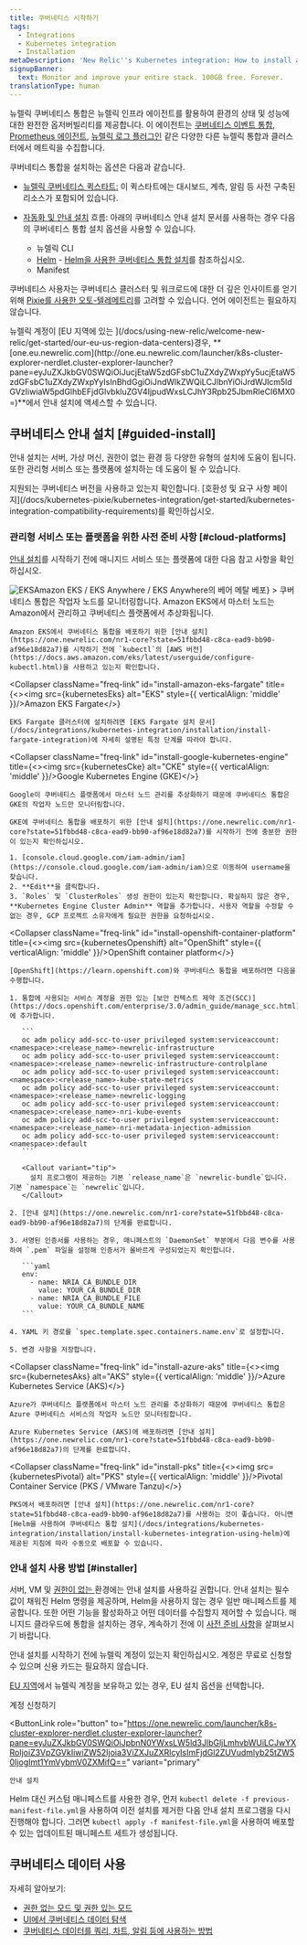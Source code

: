```yaml
---
title: 쿠버네티스 시작하기
tags:
  - Integrations
  - Kubernetes integration
  - Installation
metaDescription: 'New Relic''s Kubernetes integration: How to install and activate the integration, and what data is reported.'
signupBanner:
  text: Monitor and improve your entire stack. 100GB free. Forever.
translationType: human
---
```







뉴렐릭 쿠버네티스 통합은 뉴렐릭 인프라 에이전트를 활용하여 환경의 상태 및 성능에 대한 완전한 옵저버빌리티를 제공합니다. 이 에이전트는 [쿠버네티스 이벤트 통합](/docs/integrations/kubernetes-integration/kubernetes-events/install-kubernetes-events-integration), [Prometheus 에이전트](/docs/infrastructure/prometheus-integrations/install-configure-prometheus-agent/install-prometheus-agent/), [뉴렐릭 로그 플러그인](/docs/logs) 같은 다양한 다른 뉴렐릭 통합과 클러스터에서 메트릭을 수집합니다.

쿠버네티스 통합을 설치하는 옵션은 다음과 같습니다.

* [뉴렐릭 쿠버네티스 퀵스타트:](https://newrelic.com/instant-observability/kubernetes) 이 퀵스타트에는 대시보드, 계측, 알림 등 사전 구축된 리소스가 포함되어 있습니다.

* [자동화 및 안내 설치](https://one.newrelic.com/launcher/k8s-cluster-explorer-nerdlet.cluster-explorer-launcher?pane=eyJuZXJkbGV0SWQiOiJucjEtaW5zdGFsbC1uZXdyZWxpYy5ucjEtaW5zdGFsbC1uZXdyZWxpYyIsInBhdGgiOiJndWlkZWQiLCJlbnYiOiJrdWJlcm5ldGVzIiwiaW5pdGlhbEFjdGlvbkluZGV4IjpudWxsLCJhY3Rpb25JbmRleCI6MX0=) 흐름: 아래의 쿠버네티스 안내 설치 문서를 사용하는 경우 다음의 쿠버네티스 통합 설치 옵션을 사용할 수 있습니다.

  * 뉴렐릭 CLI
  * [Helm](https://onenr.io/0Y8wpoYJJQO) - [Helm을 사용한 쿠버네티스 통합 설치](/docs/kubernetes-pixie/kubernetes-integration/installation/install-kubernetes-integration-using-helm)를 참조하십시오.
  * Manifest

쿠버네티스 사용자는 쿠버네티스 클러스터 및 워크로드에 대한 더 깊은 인사이트를 얻기 위해 [Pixie를 사용한 오토-텔레메트리](/docs/auto-telemetry-pixie/get-started-auto-telemetry-pixie)를 고려할 수 있습니다. 언어 에이전트는 필요하지 않습니다.

<Callout variant="tip">
  뉴렐릭 계정이 [EU 지역에 있는 ](/docs/using-new-relic/welcome-new-relic/get-started/our-eu-us-region-data-centers)경우, **[one.eu.newrelic.com](http://one.eu.newrelic.com/launcher/k8s-cluster-explorer-nerdlet.cluster-explorer-launcher?pane=eyJuZXJkbGV0SWQiOiJucjEtaW5zdGFsbC1uZXdyZWxpYy5ucjEtaW5zdGFsbC1uZXdyZWxpYyIsInBhdGgiOiJndWlkZWQiLCJlbnYiOiJrdWJlcm5ldGVzIiwiaW5pdGlhbEFjdGlvbkluZGV4IjpudWxsLCJhY3Rpb25JbmRleCI6MX0=)**에서 안내 설치에 액세스할 수 있습니다.
</Callout>

## 쿠버네티스 안내 설치 [#guided-install]

안내 설치는 서버, 가상 머신, 권한이 없는 환경 등 다양한 유형의 설치에 도움이 됩니다. 또한 관리형 서비스 또는 플랫폼에 설치하는 데 도움이 될 수 있습니다.

<Callout variant="important">
  지원되는 쿠버네티스 버전을 사용하고 있는지 확인합니다. [호환성 및 요구 사항 페이지](/docs/kubernetes-pixie/kubernetes-integration/get-started/kubernetes-integration-compatibility-requirements)를 확인하십시오.
</Callout>

### 관리형 서비스 또는 플랫폼을 위한 사전 준비 사항 [#cloud-platforms]

[안내 설치](https://one.newrelic.com/nr1-core?state=51fbbd48-c8ca-ead9-bb90-af96e18d82a7)를 시작하기 전에 매니지드 서비스 또는 플랫폼에 대한 다음 참고 사항을 확인하십시오.

<CollapserGroup>
  <Collapser
    className="freq-link"
    id="install-amazon-eks"
    title={<><img src={kubernetesEks} alt="EKS" style={{ verticalAlign: 'middle' }}/>Amazon EKS / EKS Anywhere / EKS Anywhere의 베어 메탈 베포</>}
  >
    쿠버네티스 통합은 작업자 노드를 모니터링합니다. Amazon EKS에서 마스터 노드는 Amazon에서 관리하고 쿠버네티스 플랫폼에서 추상화됩니다.

    Amazon EKS에서 쿠버네티스 통합을 배포하기 위한 [안내 설치](https://one.newrelic.com/nr1-core?state=51fbbd48-c8ca-ead9-bb90-af96e18d82a7)를 시작하기 전에 `kubectl`의 [AWS 버전](https://docs.aws.amazon.com/eks/latest/userguide/configure-kubectl.html)을 사용하고 있는지 확인합니다.
  </Collapser>

  <Collapser
    className="freq-link"
    id="install-amazon-eks-fargate"
    title={<><img src={kubernetesEks} alt="EKS" style={{ verticalAlign: 'middle' }}/>Amazon EKS Fargate</>}
  >
    EKS Fargate 클러스터에 설치하려면 [EKS Fargate 설치 문서](/docs/integrations/kubernetes-integration/installation/install-fargate-integration)에 자세히 설명된 특정 단계를 따라야 합니다.
  </Collapser>

  <Collapser
    className="freq-link"
    id="install-google-kubernetes-engine"
    title={<><img src={kubernetesCke} alt="CKE" style={{ verticalAlign: 'middle' }}/>Google Kubernetes Engine (GKE)</>}
  >
    Google이 쿠버네티스 플랫폼에서 마스터 노드 관리를 추상화하기 때문에 쿠버네티스 통합은 GKE의 작업자 노드만 모니터링합니다.

    GKE에 쿠버네티스 통합을 배포하기 위한 [안내 설치](https://one.newrelic.com/nr1-core?state=51fbbd48-c8ca-ead9-bb90-af96e18d82a7)를 시작하기 전에 충분한 권한이 있는지 확인하십시오.

    1. [console.cloud.google.com/iam-admin/iam](https://console.cloud.google.com/iam-admin/iam)으로 이동하여 username을 찾습니다.
    2. **Edit**을 클릭합니다.
    3. `Roles` 및 `ClusterRoles` 생성 권한이 있는지 확인합니다. 확실하지 않은 경우, **Kubernetes Engine Cluster Admin** 역할을 추가합니다. 사용자 역할을 수정할 수 없는 경우, GCP 프로젝트 소유자에게 필요한 권한을 요청하십시오.
  </Collapser>

  <Collapser
    className="freq-link"
    id="install-openshift-container-platform"
    title={<><img src={kubernetesOpenshift} alt="OpenShift" style={{ verticalAlign: 'middle' }}/>OpenShift container platform</>}
  >
    [OpenShift](https://learn.openshift.com)와 쿠버네티스 통합을 배포하려면 다음을 수행합니다.

    1. 통합에 사용되는 서비스 계정을 권한 있는 [보안 컨텍스트 제약 조건(SCC)](https://docs.openshift.com/enterprise/3.0/admin_guide/manage_scc.html)에 추가합니다.

       ```
       oc adm policy add-scc-to-user privileged system:serviceaccount:<namespace>:<release_name>-newrelic-infrastructure
       oc adm policy add-scc-to-user privileged system:serviceaccount:<namespace>:<release_name>-newrelic-infrastructure-controlplane
       oc adm policy add-scc-to-user privileged system:serviceaccount:<namespace>:<release_name>-kube-state-metrics
       oc adm policy add-scc-to-user privileged system:serviceaccount:<namespace>:<release_name>-newrelic-logging
       oc adm policy add-scc-to-user privileged system:serviceaccount:<namespace>:<release_name>-nri-kube-events
       oc adm policy add-scc-to-user privileged system:serviceaccount:<namespace>:<release_name>-nri-metadata-injection-admission
       oc adm policy add-scc-to-user privileged system:serviceaccount:<namespace>:default
       ```

       <Callout variant="tip">
         설치 프로그램이 제공하는 기본 `release_name`은 `newrelic-bundle`입니다. 기본 `namespace`는 `newrelic`입니다.
       </Callout>

    2. [안내 설치](https://one.newrelic.com/nr1-core?state=51fbbd48-c8ca-ead9-bb90-af96e18d82a7)의 단계를 완료합니다.

    3. 서명된 인증서를 사용하는 경우, 매니페스트의 `DaemonSet` 부분에서 다음 변수를 사용하여 `.pem` 파일을 설정해 인증서가 올바르게 구성되었는지 확인합니다.

       ```yaml
       env:
         - name: NRIA_CA_BUNDLE_DIR
           value: YOUR_CA_BUNDLE_DIR
         - name: NRIA_CA_BUNDLE_FILE
           value: YOUR_CA_BUNDLE_NAME
       ```

    4. YAML 키 경로를 `spec.template.spec.containers.name.env`로 설정합니다.

    5. 변경 사항을 저장합니다.
  </Collapser>

  <Collapser
    className="freq-link"
    id="install-azure-aks"
    title={<><img src={kubernetesAks} alt="AKS" style={{ verticalAlign: 'middle' }}/>Azure Kubernetes Service (AKS)</>}
  >
    Azure가 쿠버네티스 플랫폼에서 마스터 노드 관리를 추상화하기 때문에 쿠버네티스 통합은 Azure 쿠버네티스 서비스의 작업자 노드만 모니터링합니다.

    Azure Kubernetes Service (AKS)에 배포하려면 [안내 설치](https://one.newrelic.com/nr1-core?state=51fbbd48-c8ca-ead9-bb90-af96e18d82a7)의 단계를 완료합니다.
  </Collapser>

  <Collapser
    className="freq-link"
    id="install-pks"
    title={<><img src={kubernetesPivotal} alt="PKS" style={{ verticalAlign: 'middle' }}/>Pivotal Container Service (PKS / VMware Tanzu)</>}
  >
    PKS에서 배포하려면 [안내 설치](https://one.newrelic.com/nr1-core?state=51fbbd48-c8ca-ead9-bb90-af96e18d82a7)를 사용하는 것이 좋습니다. 아니면 [Helm을 사용하여 쿠버네티스 통합 설치](/docs/integrations/kubernetes-integration/installation/install-kubernetes-integration-using-helm)에 제공된 지침에 따라 수동으로 배포할 수 있습니다.
  </Collapser>
</CollapserGroup>

<InstallFeedback/>

### 안내 설치 사용 방법 [#installer]

서버, VM 및 [권한이 없는 ](/docs/infrastructure/install-infrastructure-agent/linux-installation/linux-agent-running-modes)환경에는 안내 설치를 사용하길 권합니다. 안내 설치는 필수 값이 채워진 Helm 명령을 제공하며, Helm을 사용하지 않는 경우 일반 매니페스트를 제공합니다. 또한 어떤 기능을 활성화하고 어떤 데이터를 수집할지 제어할 수 있습니다. 매니지드 클라우드에 통합을 설치하는 경우, 계속하기 전에 이 [사전 준비 사항](#cloud-platforms)을 살펴보시기 바랍니다.

안내 설치를 시작하기 전에 뉴렐릭 계정이 있는지 확인하십시오. 계정은 무료로 신청할 수 있으며 신용 카드는 필요하지 않습니다.

[EU 지역](/docs/using-new-relic/welcome-new-relic/get-started/our-eu-us-region-data-centers)에서 뉴렐릭 계정을 보유하고 있는 경우, EU 설치 옵션을 선택합니다.

<ButtonGroup>
  <ButtonLink
    data-tessen="stitchedPathLinkClick"
    role="button"
    to="https://newrelic.com/signup"
    variant="primary"
  >
    계정 신청하기
  </ButtonLink>

  <ButtonLink
    role="button"
    to="https://one.newrelic.com/launcher/k8s-cluster-explorer-nerdlet.cluster-explorer-launcher?pane=eyJuZXJkbGV0SWQiOiJpbnN0YWxsLW5ld3JlbGljLmhvbWUiLCJwYXRoIjoiZ3VpZGVkIiwiZW52Ijoia3ViZXJuZXRlcyIsImFjdGl2ZUVudmlyb25tZW50IjogImt1YmVybmV0ZXMifQ=="
    variant="primary"
  >
    안내 설치
  </ButtonLink>
</ButtonGroup>

Helm 대신 커스텀 매니페스트를 사용한 경우, 먼저 `kubectl delete -f previous-manifest-file.yml`을 사용하여 이전 설치를 제거한 다음 안내 설치 프로그램을 다시 진행해야 합니다. 그러면 `kubectl apply -f manifest-file.yml`을 사용하여 배포할 수 있는 업데이트된 매니페스트 세트가 생성됩니다.

## 쿠버네티스 데이터 사용

자세히 알아보기:

* [권한 없는 모드 및 권한 있는 모드](/docs/infrastructure/install-infrastructure-agent/linux-installation/linux-agent-running-modes)
* [UI에서 쿠버네티스 데이터 탐색](/docs/kubernetes-pixie/kubernetes-integration/understand-use-data/kubernetes-cluster-explorer)
* [쿠버네티스 데이터를 쿼리, 차트, 알림 등에 사용하는 방법](/docs/kubernetes-pixie/kubernetes-integration/understand-use-data/find-use-your-kubernetes-data)